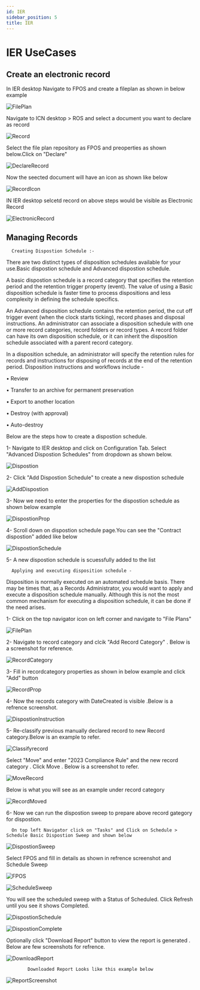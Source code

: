 ```yaml
---
id: IER
sidebar_position: 5
title: IER
---
```


# IER UseCases

## Create an electronic record 

In IER desktop Navigate to FPOS and create a fileplan as shown in below example 

![FilePlan](https://github.com/ibm-client-engineering/solution-filenet-aws/assets/136734452/cca92475-17d7-4ba7-8cfe-b097fcd75200)

Navigate to ICN desktop > ROS and select a document you want to declare as record 

![Record](https://github.com/ibm-client-engineering/solution-filenet-aws/assets/136734452/932ff6cd-5b60-4c83-8002-b6e188af883e)


Select the file plan repository as FPOS and preoperties as shown below.Click on "Declare"

![DeclareRecord](https://github.com/ibm-client-engineering/solution-filenet-aws/assets/136734452/15cdb8c6-365e-4ac8-93e1-c9990820aa31)

Now the seected document will have an icon as shown like below 

![RecordIcon](https://github.com/ibm-client-engineering/solution-filenet-aws/assets/136734452/d6fcf4d7-fc75-4010-8f4f-74cf4961ac52)

IN IER desktop selcetd record on above steps would be visible as Electronic Record 

![ElectronicRecord](https://github.com/ibm-client-engineering/solution-filenet-aws/assets/136734452/a0878e07-5298-41b4-9cce-17451a8ab46c)





## Managing Records


      Creating Dispostion Schedule :- 

There are two distinct types of disposition schedules available for your use.Basic dispostion schedule and Advanced dispostion schedule.

A basic dispostion schedule is a record category that specifies the retention period and the retention trigger property (event).
The value of using a Basic disposition schedule is faster time to process dispositions and less complexity in defining the schedule specifics.


An Advanced disposition schedule contains the retention period, the cut off trigger event (when the clock starts ticking), record phases and disposal instructions.
An administrator can associate a disposition schedule with one or more record categories, record folders or record types.
A record folder can have its own disposition schedule, or it can inherit the disposition schedule associated with a parent record category.


In a disposition schedule, an administrator will specify the retention rules for records and instructions for disposing of records at the end of the retention period.
 Disposition instructions and workflows include -

• Review

• Transfer to an archive for permanent preservation

• Export to another location

• Destroy (with approval)

• Auto-destroy

Below are the steps how to create a dispostion schedule.

1- Navigate to IER desktop and click on Configuration Tab. Select "Advanced Dispostion Schedules" from dropdown as shown below.


![Dispostion](https://github.com/ibm-client-engineering/solution-filenet-aws/assets/136734452/39827486-20a0-4584-a0ce-5eef86065f83)


2- Click "Add Dispostion Schedule" to create a new dispostion schedule 


![AddDispostion](https://github.com/ibm-client-engineering/solution-filenet-aws/assets/136734452/d89728ab-3e1e-40be-9e62-6b89d06bd33c)


3- Now we need to enter the properties for the dispostion schedule as shown below example 


![DispostionProp](https://github.com/ibm-client-engineering/solution-filenet-aws/assets/136734452/59b49906-74de-4d6e-8262-a2913bc0033f)


4- Scroll down on dispostion schedule page.You can see the "Contract dispostion" added like below


![DispostionSchedule](https://github.com/ibm-client-engineering/solution-filenet-aws/assets/136734452/a7cdeb64-4e1a-4ff3-abf6-20a621b3fc22)

5- A new dispostion schedule is scuessfully added to the list 



      Applying and executing disposition schedule - 

Disposition is normally executed on an automated schedule basis. There may be times that, as a Records Administrator, you would want to apply and execute a disposition schedule manually.
Although this is not the most common mechanism for executing a disposition schedule, it can be done if the need arises. 

1- Click on the top navigator icon on left corner and navigate to "File Plans" 


![FilePlan](https://github.com/ibm-client-engineering/solution-filenet-aws/assets/136734452/d20f11e4-66cf-4811-8e88-78f189dab931)


2- Navigate to record category and clcik "Add Record Category" . Below is a screenshot for reference.

![RecordCategory](https://github.com/ibm-client-engineering/solution-filenet-aws/assets/136734452/77320014-36ea-4fa3-a051-d853fdc12e43)


3- Fill in recordcategory properties as shown in below example and click "Add" button

![RecordProp](https://github.com/ibm-client-engineering/solution-filenet-aws/assets/136734452/691b190a-7a61-4adf-abdf-73aff3ba10b4)


4- Now the records category with DateCreated is visible .Below is a refrence screenshot.

![DispostionInstruction](https://github.com/ibm-client-engineering/solution-filenet-aws/assets/136734452/79cc265e-25b7-4be9-afd2-571eeb7aff85)

5- Re-classify previous manually declared record to new Record category.Below is an example to refer.

![Classifyrecord](https://github.com/ibm-client-engineering/solution-filenet-aws/assets/136734452/14e93a1b-a4bf-4f46-93aa-0055b36700ff)

Select "Move" and enter "2023 Compliance Rule" and the new record category . Click Move . Below is a screenshot to refer.

![MoveRecord](https://github.com/ibm-client-engineering/solution-filenet-aws/assets/136734452/d61b1f41-946f-4315-ba19-1fd8a3e69e86)

Below is what you will see as an example under record category

![RecordMoved](https://github.com/ibm-client-engineering/solution-filenet-aws/assets/136734452/26e81b8c-e718-41f9-9e7d-6c6eb1e6a381)


6- Now we can run the dispostion sweep to prepare above record gategory for dispostion. 

      On top left Navigator click on "Tasks" and Click on Schedule > Schedule Basic Dispostion Sweep and shown below


![DispostionSweep](https://github.com/ibm-client-engineering/solution-filenet-aws/assets/136734452/9bb0887a-292e-4aa3-a16f-1612f3812b67)


Select FPOS and fill in details as shown in refrence screenshot and Schedule Sweep


![FPOS](https://github.com/ibm-client-engineering/solution-filenet-aws/assets/136734452/4e3ff62b-08a5-40da-98a8-18f727e19ac0)


![ScheduleSweep](https://github.com/ibm-client-engineering/solution-filenet-aws/assets/136734452/cd7c19e6-7fa3-4200-955f-71bd6ace6e0e)

You will see the scheduled sweep with a Status of Scheduled. Click Refresh until you see it shows Completed.


![DispostionSchedule](https://github.com/ibm-client-engineering/solution-filenet-aws/assets/136734452/98bf60c6-1af1-4fa5-b29b-eb8e910d68d9)

![DispostionComplete](https://github.com/ibm-client-engineering/solution-filenet-aws/assets/136734452/7164acd1-a15e-4a6d-aa8a-029794c64bda)

Optionally click "Download Report" button to view the report is generated . Below are few screenshots for refrence.

![DownloadReport](https://github.com/ibm-client-engineering/solution-filenet-aws/assets/136734452/883929f9-ca61-4028-aab9-9138ddc8cb25)

            Downloaded Report Looks like this example below 

![ReportScreenshot](https://github.com/ibm-client-engineering/solution-filenet-aws/assets/136734452/b3566ee3-83ad-4092-a4c1-ee84e20edecf)